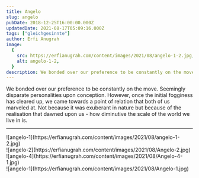 ```yaml
---
title: Angelo
slug: angelo
pubDate: 2018-12-25T16:00:00.000Z
updatedDate: 2021-08-17T05:09:16.000Z
tags: ["gleichgesinnte"]
author: Erfi Anugrah
image:
  {
    src: https://erfianugrah.com/content/images/2021/08/angelo-1-2.jpg,
    alt: angelo-1-2,
  }
description: We bonded over our preference to be constantly on the move. Seemingly disparate personalities upon conception.
---
```


We bonded over our preference to be constantly on the move. Seemingly disparate personalities upon conception. However, once the initial fogginess has cleared up, we came towards a point of relation that both of us marveled at. Not because it was exuberant in nature but because of the realisation that dawned upon us - how diminutive the scale of the world we live in is.

---

<div class="grid grid-cols-1 sm:grid-cols-2 md:grid-cols-3 lg:grid-cols-4 gap-4">
    <div class="col-span-1">![angelo-1](https://erfianugrah.com/content/images/2021/08/angelo-1-2.jpg)</div>
    <div class="col-span-1">![angelo-2](https://erfianugrah.com/content/images/2021/08/Angelo-2.jpg)</div>
    <div class="col-span-1">![angelo-4](https://erfianugrah.com/content/images/2021/08/Angelo-4-1.jpg)</div>
    <div class="col-span-1">![angelo-1](https://erfianugrah.com/content/images/2021/08/Angelo-1.jpg)</div>
</div>
